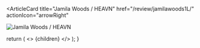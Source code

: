 <ArticleCard
  title="Jamila Woods / HEAVN"
  href="/review/jamilawoods1L/"
  actionIcon="arrowRight"
>

![Jamila Woods / HEAVN](../../images/cd/jamilawoods1L.jpg)

</ArticleCard>

  return (
    <>
      {children}
    </>
  );
}